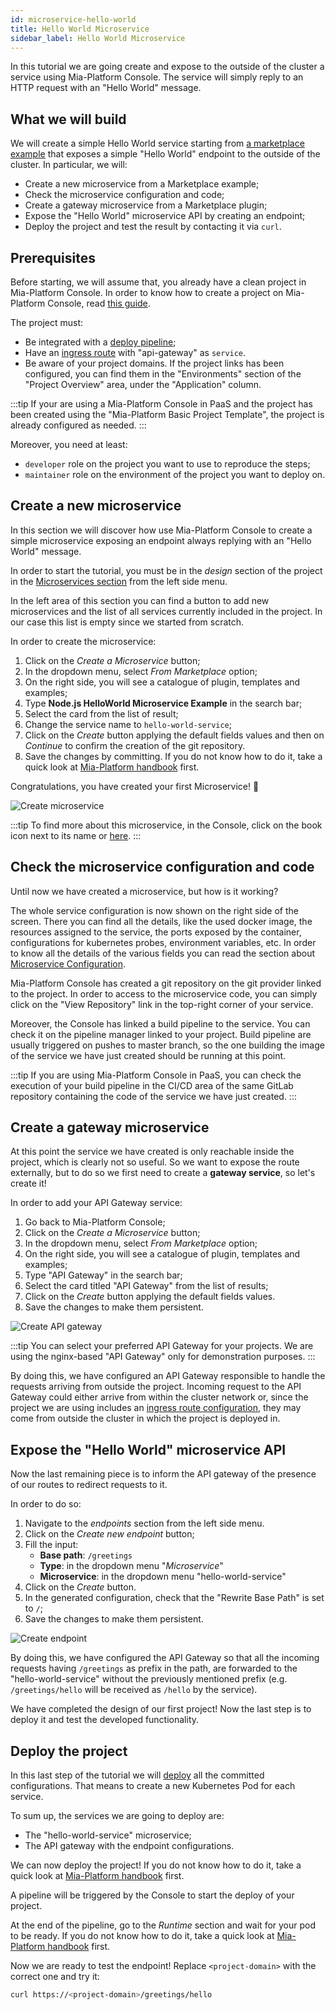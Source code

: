 ```yaml
---
id: microservice-hello-world
title: Hello World Microservice
sidebar_label: Hello World Microservice
---
```



In this tutorial we are going create and expose to the outside of the cluster a service using Mia-Platform Console. The service will simply reply to an HTTP request with an "Hello World" message.

## What we will build

We will create a simple Hello World service starting from [a marketplace example](https://github.com/mia-platform-marketplace/Node.js-Hello-World-Microservice-Example) that exposes a simple "Hello World" endpoint to the outside of the cluster.
In particular, we will:

- Create a new microservice from a Marketplace example;
- Check the microservice configuration and code;
- Create a gateway microservice from a Marketplace plugin;
- Expose the "Hello World" microservice API by creating an endpoint;
- Deploy the project and test the result by contacting it via `curl`.

## Prerequisites

Before starting, we will assume that, you already have a clean project in Mia-Platform Console. In order to know how to create a project on Mia-Platform Console, read [this guide](/console/project-configuration/create-a-project.mdx).

The project must:

- Be integrated with a [deploy pipeline](/development_suite/deploy/pipeline-configuration.md);
- Have an [ingress route](/paas/traefik.md) with "api-gateway" as `service`.
- Be aware of your project domains. If the project links has been configured, you can find them in the "Environments" section of the "Project Overview" area, under the "Application" column.

:::tip
If your are using a Mia-Platform Console in PaaS and the project has been created using the "Mia-Platform Basic Project Template", the project is already configured as needed.
:::

Moreover, you need at least:

- `developer` role on the project you want to use to reproduce the steps;
- `maintainer` role on the environment of the project you want to deploy on.

## Create a new microservice

In this section we will discover how use Mia-Platform Console to create a simple microservice exposing an endpoint always replying with an "Hello World" message.

In order to start the tutorial, you must be in the _design_ section of the project in the [Microservices section](/development_suite/api-console/api-design/services.md) from the left side menu.

In the left area of this section you can find a button to add new microservices and the list of all services currently included in the project. In our case this list is empty since we started from scratch.

In order to create the microservice:

1. Click on the _Create a Microservice_ button;
1. In the dropdown menu, select _From Marketplace_ option;
1. On the right side, you will see a catalogue of plugin, templates and examples;
1. Type **Node.js HelloWorld Microservice Example** in the search bar;
1. Select the card from the list of result;
1. Change the service name to `hello-world-service`;
1. Click on the _Create_ button applying the default fields values and then on _Continue_ to confirm the creation of the git repository.
1. Save the changes by committing. If you do not know how to do it, take a quick look at [Mia-Platform handbook](/getting-started/handbooks/project/usage.md#save-changes) first.

Congratulations, you have created your first Microservice! 🎉

![Create microservice](img/create-nodejs-hello-world-service.png)

:::tip
To find more about this microservice, in the Console, click on the book icon next to its name or [here](https://github.com/mia-platform-marketplace/Node.js-Hello-World-Microservice-Example).
:::

## Check the microservice configuration and code

Until now we have created a microservice, but how is it working?

The whole service configuration is now shown on the right side of the screen. There you can find all the details, like the used docker image, the resources assigned to the service, the ports exposed by the container, configurations for kubernetes probes, environment variables, etc. In order to know all the details of the various fields you can read the section about [Microservice Configuration](/development_suite/api-console/api-design/services.md#manage-microservices).

Mia-Platform Console has created a git repository on the git provider linked to the project. In order to access to the microservice code, you can simply click on the "View Repository" link in the top-right corner of your service.

Moreover, the Console has linked a build pipeline to the service. You can check it on the pipeline manager linked to your project. Build pipeline are usually triggered on pushes to master branch, so the one building the image of the service we have just created should be running at this point.

:::tip
If you are using Mia-Platform Console in PaaS, you can check the execution of your build pipeline in the CI/CD area of the same GitLab repository containing the code of the service we have just created.
:::

## Create a gateway microservice

At this point the service we have created is only reachable inside the project, which is clearly not so useful. So we want to expose the route externally, but to do so we first need to create a **gateway service**, so let's create it!

In order to add your API Gateway service:

1. Go back to Mia-Platform Console;
1. Click on the _Create a Microservice_ button;
1. In the dropdown menu, select _From Marketplace_ option;
1. On the right side, you will see a catalogue of plugin, templates and examples;
1. Type "API Gateway" in the search bar;
1. Select the card titled "API Gateway" from the list of results;
1. Click on the _Create_ button applying the default fields values.
1. Save the changes to make them persistent.

![Create API gateway](img/create-API-gateway.png)

:::tip
You can select your preferred API Gateway for your projects. We are using the nginx-based "API Gateway" only for demonstration purposes.
:::

By doing this, we have configured an API Gateway responsible to handle the requests arriving from outside the project. Incoming request to the API Gateway could either arrive from within the cluster network or, since the project we are using includes an [ingress route configuration](#prerequisites), they may come from outside the cluster in which the project is deployed in.

## Expose the "Hello World" microservice API

Now the last remaining piece is to inform the API gateway of the presence of our routes to redirect requests to it.

In order to do so:

1. Navigate to the _endpoints_ section from the left side menu.
1. Click on the _Create new endpoint_ button;
1. Fill the input:
   - **Base path**: `/greetings`
   - **Type**: in the dropdown menu "_Microservice_"
   - **Microservice**: in the dropdown menu "hello-world-service"
1. Click on the _Create_ button.
1. In the generated configuration, check that the "Rewrite Base Path" is set to `/`;
1. Save the changes to make them persistent.

![Create endpoint](img/create-endpoint.png)

By doing this, we have configured the API Gateway so that all the incoming requests having `/greetings` as prefix in the path, are forwarded to the "hello-world-service" without the previously mentioned prefix (e.g. `/greetings/hello` will be received as `/hello` by the service).

We have completed the design of our first project! Now the last step is to deploy it and test the developed functionality.

## Deploy the project

In this last step of the tutorial we will [deploy](/development_suite/deploy/overview.md) all the committed configurations. That means to create a new Kubernetes Pod for each service.

To sum up, the services we are going to deploy are:

- The "hello-world-service" microservice;
- The API gateway with the endpoint configurations.

We can now deploy the project! If you do not know how to do it, take a quick look at [Mia-Platform handbook](/getting-started/handbooks/project/usage.md#deploy-changes) first.

A pipeline will be triggered by the Console to start the deploy of your project.

At the end of the pipeline, go to the _Runtime_ section and wait for your pod to be ready. If you do not know how to do it, take a quick look at [Mia-Platform handbook](/getting-started/handbooks/project/usage.md#monitor-runtime-system) first.

Now we are ready to test the endpoint!
Replace `<project-domain>` with the correct one and try it:

```sh
curl https://<project-domain>/greetings/hello
```
